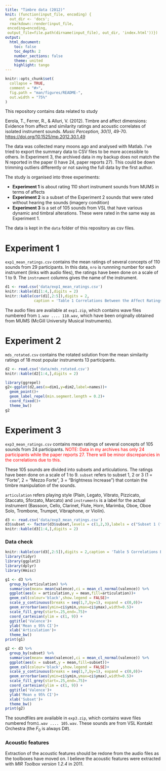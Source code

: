 ```yaml
---
title: "Timbre data (2012)"
knit: (function(input_file, encoding) {
  out_dir <- 'docs';
  rmarkdown::render(input_file,
 encoding=encoding,
 output_file=file.path(dirname(input_file), out_dir, 'index.html'))})
output:
  html_document:
    toc: false
    toc_depth: 2
    number_sections: false
    theme: united
    highlight: tango
---
```


<!-- README.md is generated from README.Rmd. Please edit that file -->

```r
knitr::opts_chunk$set(
  collapse = TRUE,
  comment = "#>",
  fig.path = "man/figures/README-",
  out.width = "75%"
)
```

This repository contains data related to study

Eerola, T., Ferrer, R., & Alluri, V. (2012). Timbre and affect dimensions: Evidence from affect and similarity ratings and acoustic correlates of isolated instrument sounds. *Music Perception, 30(1)*, 49-70. [https://doi.org/10.1525/mp.2012.30.1.49](https://doi.org/10.1525/mp.2012.30.1.49)

The data was collected many moons ago and analysed with Matlab. I've tried to export the summary data to CSV files to be more accessible to others. In Experiment 3, the archived data in my backup does not match the N reported in the paper (I have 24, paper reports 27). This could be down trimming outliers differently or not saving the full data by the first author.

The study is organised into three experiments:

* **Experiment 1** is about rating 110 short instrument sounds from MUMS in terms of affects
* **Experiment 2** is a subset of the Experiment 2 sounds that were rated without hearing the sounds (imagery condition)
* **Experiment 3** is a set of 105 sounds from VSL that have various dynamic and timbral alterations. These were rated in the same way as Experiment 1.

The data is kept in the `data` folder of this repository as csv files. 

# Experiment 1

`exp1_mean_ratings.csv` contains the mean ratings of several concepts of 110 sounds from 29 participants. In this data, `nro` is runnning number for each instrument (links with audio files), the ratings have been done on a scale of 1 to 9. The `instrument` columns gives the name of the instrument.


```r
d1 <- read.csv('data/exp1_mean_ratings.csv')
knitr::kable(d1[1:4,],digits = 2)
knitr::kable(cor(d1[,2:5]),digits = 2,
             caption = 'Table 1 Correlations Between the Affect Ratings (from paper, p. 52).')
```

The audio files are available at `exp1.zip`, which contains wave files numbered from `1.wav .... 110.wav`, which have been originally obtained from MUMS (McGill University Musical Instruments).

# Experiment 2

`mds_rotated.csv` contains the rotated solution from the mean similarity ratings of 18 most popular instruments 13 participants.

```r
d2 <- read.csv('data/mds_rotated.csv')
knitr::kable(d2[1:4,],digits = 2)

library(ggrepel)
g2<-ggplot(d2,aes(x=dim1,y=dim2,label=names))+
  geom_point()+
  geom_label_repel(min.segment.length = 0.2)+
  coord_fixed()+
  theme_bw()
g2
```

# Experiment 3

`exp3_mean_ratings.csv` contains mean ratings of several concepts of 105 sounds from 24 participants. <span style="color:red">NOTE: Data in my archives has only 24 participants while the paper reports 27. There will be minor discrepancies in the correlations due to this. </span>

These 105 sounds are divided into subsets and articulations. The ratings have been done on a scale of 1 to 9. `subset` refers to subset 1, 2 or 3 (1 = "Forte", 2 = "Mezzo Forte", 3 = "Brightness Increase") that contain the timbre manipulation of the sounds.

`articulation` refers playing style (Plain, Legato, Vibrato, Pizzicato, Staccato, Sforzato, Marcato) and `instruments` is a label for the actual instrument (Bassoon, Cello, Clarinet, Flute, Horn, Marimba, Oboe, Oboe Solo, Trombone, Trumpet, Vibraphone, or Violin).


```r
d3 <- read.csv('data/exp3_mean_ratings.csv')
d3$subset <- factor(d3$subset,levels = c(1,2,3),labels = c("Subset 1 (f)", " Subset 2 (mf)","Subset 3 (f*"))
knitr::kable(d3[1:4,],digits = 2)
```

### Data check

```r
knitr::kable(cor(d3[,2:5]),digits = 2,caption = 'Table 5 Correlations Between the Affect Ratings (from paper, p. 59).')
library(tidyr)
library(ggplot2)
library(dplyr)
library(Hmisc)

g1 <- d3 %>% 
  group_by(articulation) %>%
  summarise(mean= mean(valence),ci = mean_cl_normal(valence)) %>% 
  ggplot(aes(x = articulation,y = mean,fill=articulation))+
  geom_col(colour='black',show.legend = FALSE)+
  scale_y_continuous(breaks = seq(1,7,by=1), expand = c(0,0))+
  geom_errorbar(aes(ymin=ci$ymin,ymax=ci$ymax),width=0.5)+
  scale_fill_grey(start=.25,end=.75)+
  coord_cartesian(ylim = c(1, 9)) +
  ggtitle('Valence')+
  ylab('Mean ± 95% CI')+
  xlab('Articulation')+
  theme_bw()
print(g1)
```

```r


g2 <- d3 %>% 
  group_by(subset) %>%
  summarise(mean= mean(valence),ci = mean_cl_normal(valence)) %>% 
  ggplot(aes(x = subset,y = mean,fill=subset))+
  geom_col(colour='black',show.legend = FALSE)+
  scale_y_continuous(breaks = seq(1,7,by=1), expand = c(0,0))+
  geom_errorbar(aes(ymin=ci$ymin,ymax=ci$ymax),width=0.5)+
  scale_fill_grey(start=.25,end=.75)+
  coord_cartesian(ylim = c(1, 9)) +
  ggtitle('Valence')+
  ylab('Mean ± 95% CI')+
  xlab('Subset')+
  theme_bw()
print(g2)

```

The soundfiles are available in `exp3.zip`, which contains wave files numbered from`1.wav .... 105.wav`. These sounds are from VSL Kontakt Orchestra (the $F_0$ is always D#).

### Acoustic features

Extraction of the acoustic features should be redone from the audio files as the toolboxes have moved on. I believe the acoustic features were extracted with _MIR Toolbox version 1.2.4_ in 2011.


